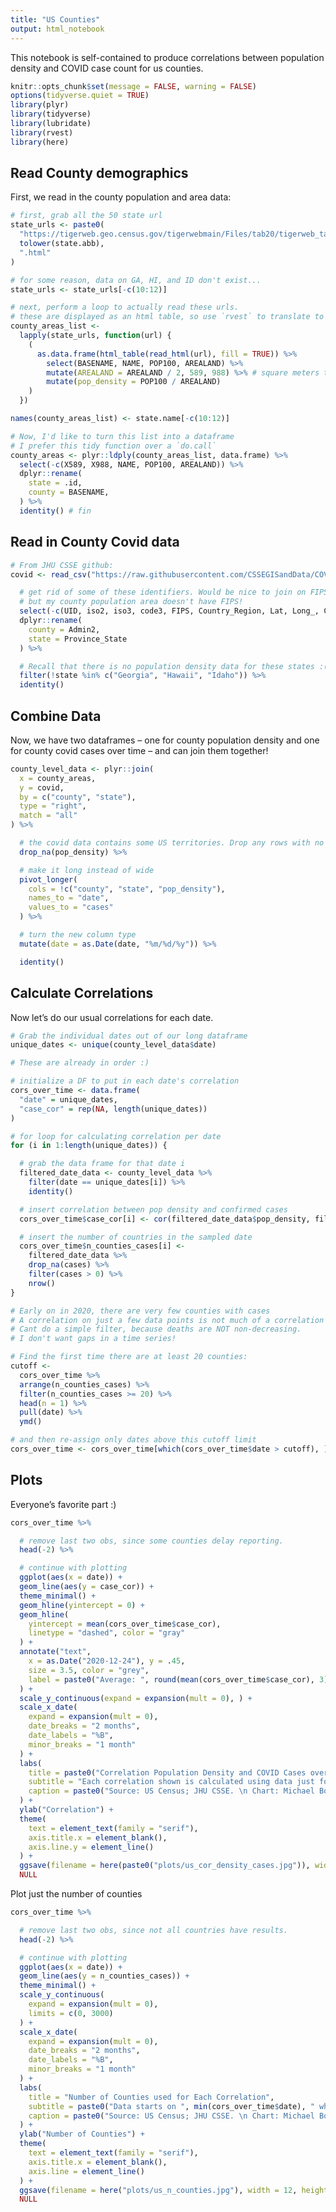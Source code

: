 ```yaml
---
title: "US Counties"
output: html_notebook
---
```


This notebook is self-contained to produce correlations between population density and COVID case count for us counties. 


```r
knitr::opts_chunk$set(message = FALSE, warning = FALSE)
options(tidyverse.quiet = TRUE)
library(plyr)
library(tidyverse)
library(lubridate)
library(rvest)
library(here)
```

## Read County demographics
First, we read in the county population and area data:
```r
# first, grab all the 50 state url
state_urls <- paste0(
  "https://tigerweb.geo.census.gov/tigerwebmain/Files/tab20/tigerweb_tab20_county_2010_",
  tolower(state.abb),
  ".html"
)

# for some reason, data on GA, HI, and ID don't exist...
state_urls <- state_urls[-c(10:12)]

# next, perform a loop to actually read these urls. 
# these are displayed as an html table, so use `rvest` to translate to dataframe.
county_areas_list <-
  lapply(state_urls, function(url) {
    (
      as.data.frame(html_table(read_html(url), fill = TRUE)) %>%
        select(BASENAME, NAME, POP100, AREALAND) %>%
        mutate(AREALAND = AREALAND / 2, 589, 988) %>% # square meters to square miles conversion
        mutate(pop_density = POP100 / AREALAND)
    )
  })

names(county_areas_list) <- state.name[-c(10:12)]

# Now, I'd like to turn this list into a dataframe
# I prefer this tidy function over a `do.call`
county_areas <- plyr::ldply(county_areas_list, data.frame) %>%
  select(-c(X589, X988, NAME, POP100, AREALAND)) %>%
  dplyr::rename(
    state = .id,
    county = BASENAME,
  ) %>%
  identity() # fin
```

## Read in County Covid data

```r
# From JHU CSSE github:
covid <- read_csv("https://raw.githubusercontent.com/CSSEGISandData/COVID-19/master/csse_covid_19_data/csse_covid_19_time_series/time_series_covid19_confirmed_US.csv") %>%

  # get rid of some of these identifiers. Would be nice to join on FIPS,
  # but my county population area doesn't have FIPS!
  select(-c(UID, iso2, iso3, code3, FIPS, Country_Region, Lat, Long_, Combined_Key)) %>%
  dplyr::rename(
    county = Admin2,
    state = Province_State
  ) %>%

  # Recall that there is no population density data for these states :(
  filter(!state %in% c("Georgia", "Hawaii", "Idaho")) %>%
  identity()
```

## Combine Data

Now, we have two dataframes -- one for county population density and one for county covid cases over time -- and can join them together!
```r
county_level_data <- plyr::join(
  x = county_areas,
  y = covid,
  by = c("county", "state"),
  type = "right",
  match = "all"
) %>%

  # the covid data contains some US territories. Drop any rows with no pop data
  drop_na(pop_density) %>%

  # make it long instead of wide
  pivot_longer(
    cols = !c("county", "state", "pop_density"),
    names_to = "date",
    values_to = "cases"
  ) %>%

  # turn the new column type
  mutate(date = as.Date(date, "%m/%d/%y")) %>%

  identity()
```

## Calculate Correlations

Now let's do our usual correlations for each date.
```r
# Grab the individual dates out of our long dataframe
unique_dates <- unique(county_level_data$date)

# These are already in order :)

# initialize a DF to put in each date's correlation
cors_over_time <- data.frame(
  "date" = unique_dates,
  "case_cor" = rep(NA, length(unique_dates))
)

# for loop for calculating correlation per date
for (i in 1:length(unique_dates)) {

  # grab the data frame for that date i
  filtered_date_data <- county_level_data %>%
    filter(date == unique_dates[i]) %>%
    identity()

  # insert correlation between pop density and confirmed cases
  cors_over_time$case_cor[i] <- cor(filtered_date_data$pop_density, filtered_date_data$cases, use = "complete.obs")

  # insert the number of countries in the sampled date
  cors_over_time$n_counties_cases[i] <-
    filtered_date_data %>%
    drop_na(cases) %>%
    filter(cases > 0) %>%
    nrow()
}

# Early on in 2020, there are very few counties with cases
# A correlation on just a few data points is not much of a correlation at all, so I will filter these out.
# Cant do a simple filter, because deaths are NOT non-decreasing.
# I don't want gaps in a time series!

# Find the first time there are at least 20 counties:
cutoff <-
  cors_over_time %>%
  arrange(n_counties_cases) %>%
  filter(n_counties_cases >= 20) %>%
  head(n = 1) %>%
  pull(date) %>%
  ymd()

# and then re-assign only dates above this cutoff limit
cors_over_time <- cors_over_time[which(cors_over_time$date > cutoff), ]
```

## Plots

Everyone's favorite part :)
```r
cors_over_time %>%

  # remove last two obs, since some counties delay reporting.
  head(-2) %>%

  # continue with plotting
  ggplot(aes(x = date)) +
  geom_line(aes(y = case_cor)) +
  theme_minimal() +
  geom_hline(yintercept = 0) +
  geom_hline(
    yintercept = mean(cors_over_time$case_cor),
    linetype = "dashed", color = "gray"
  ) +
  annotate("text",
    x = as.Date("2020-12-24"), y = .45,
    size = 3.5, color = "grey",
    label = paste0("Average: ", round(mean(cors_over_time$case_cor), 3))
  ) +
  scale_y_continuous(expand = expansion(mult = 0), ) +
  scale_x_date(
    expand = expansion(mult = 0),
    date_breaks = "2 months",
    date_labels = "%B",
    minor_breaks = "1 month"
  ) +
  labs(
    title = paste0("Correlation Population Density and COVID Cases over each US County"),
    subtitle = "Each correlation shown is calculated using data just for that date, not cumulative.",
    caption = paste0("Source: US Census; JHU CSSE. \n Chart: Michael Boerman, https://github.com/michaelboerman \n Data is taken for counties excluding from GA, HI, ID, and DC. \n Data from ", min(cors_over_time$date), " to ", max(cors_over_time$date) - 2)
  ) +
  ylab("Correlation") +
  theme(
    text = element_text(family = "serif"),
    axis.title.x = element_blank(),
    axis.line.y = element_line()
  ) +
  ggsave(filename = here(paste0("plots/us_cor_density_cases.jpg")), width = 12, height = 6) +
  NULL
```


Plot just the number of counties
```r
cors_over_time %>%

  # remove last two obs, since not all countries have results.
  head(-2) %>%

  # continue with plotting
  ggplot(aes(x = date)) +
  geom_line(aes(y = n_counties_cases)) +
  theme_minimal() +
  scale_y_continuous(
    expand = expansion(mult = 0),
    limits = c(0, 3000)
  ) +
  scale_x_date(
    expand = expansion(mult = 0),
    date_breaks = "2 months",
    date_labels = "%B",
    minor_breaks = "1 month"
  ) +
  labs(
    title = "Number of Counties used for Each Correlation",
    subtitle = paste0("Data starts on ", min(cors_over_time$date), " which is the first day with cases in at least 20 counties."),
    caption = paste0("Source: US Census; JHU CSSE. \n Chart: Michael Boerman, https://github.com/michaelboerman \n Data is taken for counties excluding from GA, HI, ID, and DC. \n Data from ", min(cors_over_time$date), " to ", max(cors_over_time$date) - 2)
  ) +
  ylab("Number of Counties") +
  theme(
    text = element_text(family = "serif"),
    axis.title.x = element_blank(),
    axis.line = element_line()
  ) +
  ggsave(filename = here("plots/us_n_counties.jpg"), width = 12, height = 6) +
  NULL
```
